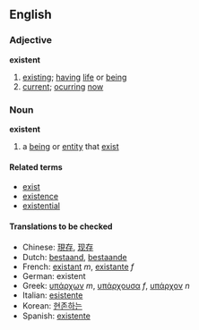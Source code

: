 ==English==
===Adjective===
'''existent'''
#[[existing]]; [[having]] [[life]] or [[being]]
#[[current]]; [[ocurring]] [[now]]
===Noun===
'''existent'''
#a [[being]] or [[entity]] that [[exist]]

====Related terms====
*[[exist]]
*[[existence]]
*[[existential]]

====Translations to be checked====
*Chinese: [[現存]], [[现存]]
*Dutch: [[bestaand]], [[bestaande]]
*French: [[existant]] ''m'', [[existante]] ''f''
*German: existent
*Greek: [[υπάρχων]] ''m'', [[υπάρχουσα]] ''f'', [[υπάρχον]] ''n''
*Italian: [[esistente]]
*Korean: [[현존하는]]
*Spanish: [[existente]]